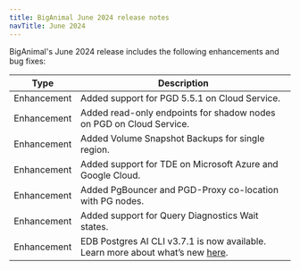 ```yaml
---
title: BigAnimal June 2024 release notes
navTitle: June 2024
---
```


BigAnimal's June 2024 release includes the following enhancements and bug fixes:

| Type        | Description                                                                                                                 |
|-------------|-----------------------------------------------------------------------------------------------------------------------------|
| Enhancement | Added support for PGD 5.5.1 on Cloud Service.                                                                               |
| Enhancement | Added read-only endpoints for shadow nodes on PGD on Cloud Service.                                                         |
| Enhancement | Added Volume Snapshot Backups for single region.                                                                            |
| Enhancement | Added support for TDE on Microsoft Azure and Google Cloud.                                                                  |
| Enhancement | Added PgBouncer and PGD-Proxy co-location with PG nodes.                                                                    |
| Enhancement | Added support for Query Diagnostics Wait states.                                                                            |
| Enhancement | EDB Postgres AI CLI v3.7.1 is now available. Learn more about what’s new [here](https://cli.biganimal.com/versions/v3.7.1). |